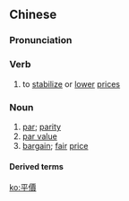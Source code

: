 {{also|平价}}
==Chinese==
{{zh-forms|s=平价}}

===Pronunciation===
{{zh-pron
|m=píngjià
|c=ping4 gaa3,peng4 gaa3
|mn=qz,tw,xm:pêng-kè/zz:pêng-kèe/qz,xm:pêng-kà/kh:pêⁿ-kè/tp:pîⁿ-kè
|cat=v,n
}}
{{attention|yue|is there a difference between ping4 and peng4?}}

===Verb===
{{zh-verb}}

# to [[stabilize]] or [[lower]] [[price]]s

===Noun===
{{zh-noun}}

# [[par]]; [[parity]]
# [[par value]]
# [[bargain]]; [[fair]] [[price]]

====Derived terms====
{{zh-der|購買力平價}}

[[ko:平價]]